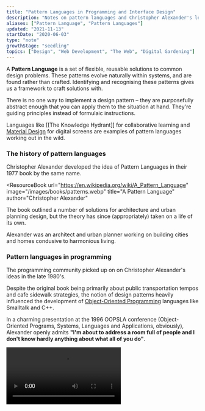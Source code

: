 ```yaml
---
title: "Pattern Languages in Programming and Interface Design"
description: "Notes on pattern languages and Christopher Alexander's legacy on software programming"
aliases: ["Pattern Language", "Pattern Languages"]
updated: "2021-11-13"
startDate: "2020-06-03"
type: "note"
growthStage: "seedling"
topics: ["Design", "Web Development", "The Web", "Digital Gardening"]
---
```


<IntroParagraph>
    
A <b>Pattern Language</b> is a set of flexible, reusable solutions to common design problems. 
These patterns evolve naturally within systems, and are found rather than crafted. Identifying and recognising these patterns gives us a framework to craft solutions with.

</IntroParagraph>

There is no one way to implement a design pattern – they are purposefully abstract enough that you can apply them to the situation at hand. They're guiding principles instead of formulaic instructions.

Languages like [[The Knowledge Hydrant]] for collaborative learning and [Material Design](https://material.io/design) for digital screens are examples of pattern languages working out in the wild.

### The history of pattern languages

Christopher Alexander developed the idea of Pattern Languages in their 1977 book by the same name.

<ResourceBook
  url="https://en.wikipedia.org/wiki/A_Pattern_Language"
  image="/images/books/patterns.webp"
  title="A Pattern Language"
  author="Christopher Alexander"
>
  The book outlined a number of solutions for architecture and urban planning
  design, but the theory has since (appropriately) taken on a life of its own.
</ResourceBook>

Alexander was an architect and urban planner working on building cities and homes condusive to harmonious living.

### Pattern languages in programming

The programming community picked up on on Christopher Alexander's ideas in the late 1980's.

Despite the original book being primarily about public transportation tempos and cafe sidewalk strategies, the notion of design patterns heavily influenced the development of <a href="https://en.wikipedia.org/wiki/Object-oriented_programming">Object-Oriented Programming</a> languages like Smalltalk and C++.

In a charming presentation at the 1996 OOPSLA conference (Object-Oriented Programs, Systems, Languages and Applications, obviously), Alexander openly admits **"I'm about to address a room full of people and I don't know hardly anything about what all of you do"**.

<Video src="https://www.youtube.com/embed/98LdFA-_zfA" />

> Some computer scientist called me and said they had a group of people in Silicon Valley willing to pay $3,000 to have dinner with me... and I thought "What the hell is this?"

[Richard Gabriel](http://dreamsongs.com/SiteMap.html), an engineer at
IBM, was one of the ring leaders actively building these bridges between
software and built landscapes.

### Pattern languages in interface design and design systems

<ComingSoon />
